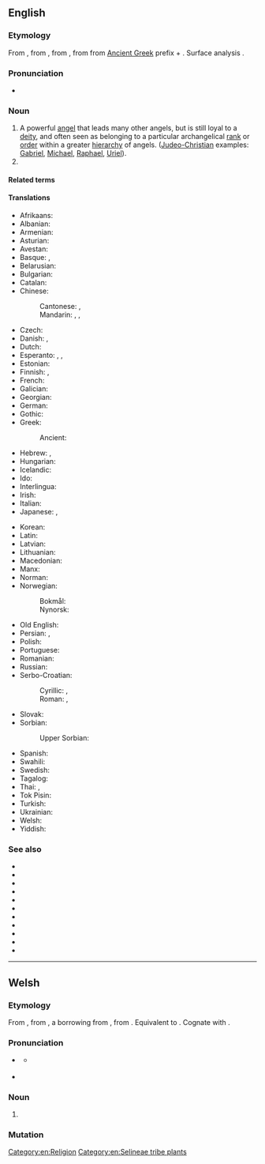 {{also|Archangel}}
==English==
{{slim-wikipedia|lang=en}}

===Etymology===
From {{inh|en|enm|archangel}}, from {{der|en|fro|archangele}}, from {{der|en|la|archangelus}}, from {{der|en|grc|ἀρχάγγελος}} from [[Ancient Greek]] prefix {{m|grc|ἀρχι-}} + {{m|grc|ἄγγελος||messenger}}. Surface analysis {{prefix|en|arch|angel|nocat=1}}.

===Pronunciation===
* {{IPA|en|/ɑː(ɹ)ˈkeɪn.dʒəl/|/ˈɑː(ɹ).keɪn.dʒəl/}}

===Noun===
{{en-noun}}

# A powerful [[angel]] that leads many other angels, but is still loyal to a [[deity]], and often seen as belonging to a particular archangelical [[rank]] or [[order]] within a greater [[hierarchy]] of angels. ([[Judeo-Christian]] examples: [[Gabriel]], [[Michael]], [[Raphael]], [[Uriel]]).
# {{synonym of|en|angelica||the garden herb}}

====Related terms====
{{rel3|en
|angel
|angelic
|angelical
|angelically
|angelologist
|angelology
|archangelic
|archangelical
|archangelically
}}

====Translations====
{{trans-top|angel who leads other angels}}
* Afrikaans: {{t+|af|aartsengel}}
* Albanian: {{t|sq|kryengjëll}}
* Armenian: {{t+|hy|հրեշտակապետ}}
* Asturian: {{t|ast|arcánxel|m}}
* Avestan: {{t|ae|𐬀𐬨𐬆𐬱𐬀 𐬯𐬞𐬆𐬧𐬙𐬀}}
* Basque: {{t|eu|arkanjelu}}, {{t|eu|goiaingeru}}
* Belarusian: {{t|be|архангел|m}}
* Bulgarian: {{t+|bg|архангел|m}}
* Catalan: {{t|ca|arcàngel|m}}
* Chinese:
*: Cantonese: {{t|yue|大天使|tr=daai6 tin1 sai2}}, {{t|yue|天使長|tr=tin1 sai2 zoeng2|sc=Hani}}
*: Mandarin: {{t|cmn|大天使|tr=dàtiānshǐ}}, {{t|cmn|天使長|sc=Hani}}, {{t|cmn|天使长|tr=tiānshǐcháng|sc=Hani}}
* Czech: {{t|cs|archanděl|m}}
* Danish: {{t|da|ærkeengel|c}}, {{t|da|overengel|c}}
* Dutch: {{t+|nl|aartsengel|m}}
* Esperanto: {{t|eo|ĉefanĝelo}}, {{t|eo|arkianĝelo}}, {{t|eo|arĥianĝelo}}
* Estonian: {{t|et|peaingel}}
* Finnish: {{t+|fi|arkkienkeli}}, {{t|fi|ylienkeli}}
* French: {{t+|fr|archange|m}}
* Galician: {{t|gl|arcanxo|m}}
* Georgian: {{t|ka|მთავარანგელოზი}}
* German: {{t+|de|Erzengel|m}}
* Gothic: {{t|got|𐌰𐍂𐌺𐌰𐌲𐌲𐌹𐌻𐌿𐍃|m}}
* Greek: {{t+|el|αρχάγγελος|m}}
*: Ancient: {{t|grc|ἀρχάγγελος|m}}
* Hebrew: {{t|he|רַב־מַלְאָךְ|m|tr=rav-mal'ákh}}, {{t|he|שר־מַלְאָכִים|m|tr=sar-mal'akhím}}
* Hungarian: {{t+|hu|arkangyal}}
* Icelandic: {{t|is|erkiengill|m}}
* Ido: {{t+|io|arkianjelo}}
* Interlingua: {{t|ia|archangelo}}
* Irish: {{t|ga|ardaingeal|m}}
* Italian: {{t+|it|arcangelo|m}}
* Japanese: {{t|ja|大天使|tr=daitenshi}}, {{t|ja|天使長|tr=tenshichō}}
{{trans-mid}}
* Korean: {{t+|ko|대천사}}
* Latin: {{t|la|archangelus|m}}
* Latvian: {{t|lv|erceņģelis|m}}
* Lithuanian: {{t+|lt|arkangelas|m}}
* Macedonian: {{t|mk|архангел|m}}
* Manx: {{t|gv|ard-ainle|m}}
* Norman: {{t|nrf|archange|m}} {{qualifier|Jersey}}
* Norwegian:
*: Bokmål: {{t|nb|overengel|m}}
*: Nynorsk: {{t|nn|overengel|m}}
* Old English: {{t|ang|hēahenġel|m}}
* Persian: {{t|fa|فرشتگان مقرب|tr=fereštegân-e moqarrab|sc=fa-Arab}}, {{t+|fa|امشاسپند|tr=amšāspand}}
* Polish: {{t+|pl|archanioł|m}}
* Portuguese: {{t+|pt|arcanjo|m}}
* Romanian: {{t+|ro|arhanghel|m}}
* Russian: {{t+|ru|арха́нгел|m}}
* Serbo-Croatian:
*: Cyrillic: {{t|sh|арханђел|m}}, {{t|sh|арханђео|m}}
*: Roman: {{t+|sh|arhanđel|m}}, {{t|sh|arhanđeo|m}}
* Slovak: {{t+|sk|archanjel|m}}
* Sorbian:
*: Upper Sorbian: {{t|hsb|arcyjandźel|m}}
* Spanish: {{t+|es|arcángel|m}}
* Swahili: {{t|sw|överängel|c}}
* Swedish: {{t+|sv|ärkeängel|c}}
* Tagalog: {{t|tl|arkanghel}}
* Thai: {{t|th|อัครทูตสวรรค์}}, {{t|th|หัวหน้าทูตสวรรค์}}
* Tok Pisin: {{t|tpi|akanggelo}}
* Turkish: {{t|tr|baş melek}}
* Ukrainian: {{t+|uk|архангел|m}}
* Welsh: {{t|cy|archangel|m}}
* Yiddish: {{t|yi|אַרכאַנגל}}
{{trans-bottom}}

===See also===
* {{l|en|archangelology}}
* {{l|en|cherub}}
* {{l|en|cherubim}}
* {{l|en|choir}}
* {{l|en|choirs of angels}}
* {{l|en|domination}}
* {{l|en|power}}
* {{l|en|principality}}
* {{l|en|seraph}}
* {{l|en|seraphim}}
* {{l|en|throne}}

[[Category:en:Religion]]
[[Category:en:Selineae tribe plants]]

----

==Welsh==

===Etymology===
From {{inh|cy|wlm|archangel}}, from {{inh|cy|cel-bry-pro|*arxangel}}, a borrowing from {{der|cy|la|archangelus}}, from {{der|cy|grc|ἀρχάγγελος}}. Equivalent to {{af|cy|arch-|angel|t2=angel}}. Cognate with {{cog|br|arc'hael}}.

===Pronunciation===
* {{a|cy-N|standard|colloquial}} {{IPA|cy|/arˈχaŋɛl/|sort=arc~ag~el}}
** {{a|cy-N|colloquial}} {{IPA|cy|/arˈχaŋal/|sort=arc~ag~el}}
* {{a|cy-S}} {{IPA|cy|/arˈχaŋɛl/|sort=arc~ag~el}}

===Noun===
{{cy-noun|m|archangylion|sort=arc~ag~el}}

# {{lb|cy|religion}} {{l|en|archangel}}

===Mutation===
{{cy-mut}}